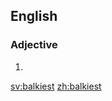==English==

===Adjective===
{{head|en|adjective superlative form}}

# {{en-superlative of|balky}}

[[sv:balkiest]]
[[zh:balkiest]]